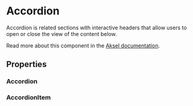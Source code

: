 


<Meta of={Accordion} />

# Accordion

Accordion is related sections with interactive headers that allow users to open or close the view of
the content below.

Read more about this component in the [Aksel documentation](https://aksel.nav.no/komponenter/core/accordion).

<Canvas>
	<Story id="ds-svelte-accordion--default" />
</Canvas>

## Properties

### Accordion

<ArgTypes />

### AccordionItem

<ArgTypes of={AccordionItem} />
